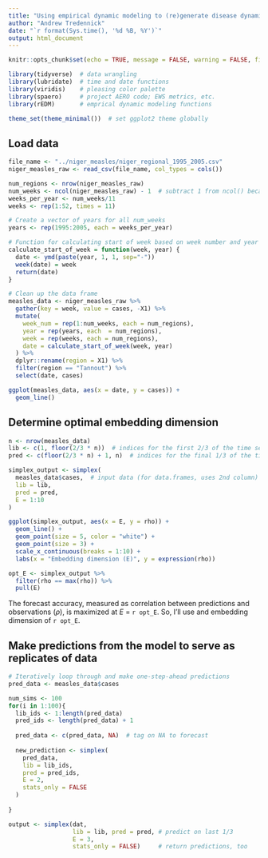 ```yaml
---
title: "Using empirical dynamic modeling to (re)generate disease dynamics for testing early warning signals"
author: "Andrew Tredennick"
date: "`r format(Sys.time(), '%d %B, %Y')`"
output: html_document
---
```


```r
knitr::opts_chunk$set(echo = TRUE, message = FALSE, warning = FALSE, fig.height = 4)

library(tidyverse)  # data wrangling
library(lubridate)  # time and date functions
library(viridis)    # pleasing color palette
library(spaero)     # project AERO code; EWS metrics, etc.
library(rEDM)       # emprical dynamic modeling functions

theme_set(theme_minimal())  # set ggplot2 theme globally
```

## Load data
```r
file_name <- "../niger_measles/niger_regional_1995_2005.csv"
niger_measles_raw <- read_csv(file_name, col_types = cols())

num_regions <- nrow(niger_measles_raw)
num_weeks <- ncol(niger_measles_raw) - 1  # subtract 1 from ncol() because first column are regions
weeks_per_year <- num_weeks/11
weeks <- rep(1:52, times = 11)

# Create a vector of years for all num_weeks
years <- rep(1995:2005, each = weeks_per_year)

# Function for calculating start of week based on week number and year
calculate_start_of_week = function(week, year) {
  date <- ymd(paste(year, 1, 1, sep="-"))
  week(date) = week
  return(date)
}

# Clean up the data frame
measles_data <- niger_measles_raw %>%
  gather(key = week, value = cases, -X1) %>%
  mutate(
    week_num = rep(1:num_weeks, each = num_regions),
    year = rep(years, each  = num_regions),
    week = rep(weeks, each = num_regions),
    date = calculate_start_of_week(week, year)
  ) %>%
  dplyr::rename(region = X1) %>%
  filter(region == "Tannout") %>%
  select(date, cases)

ggplot(measles_data, aes(x = date, y = cases)) +
  geom_line()
```

## Determine optimal embedding dimension
```r
n <- nrow(measles_data)
lib <- c(1, floor(2/3 * n))  # indices for the first 2/3 of the time series
pred <- c(floor(2/3 * n) + 1, n)  # indices for the final 1/3 of the time series

simplex_output <- simplex(
  measles_data$cases,  # input data (for data.frames, uses 2nd column)
  lib = lib, 
  pred = pred,  
  E = 1:10 
)

ggplot(simplex_output, aes(x = E, y = rho)) +
  geom_line() +
  geom_point(size = 5, color = "white") +
  geom_point(size = 3) +
  scale_x_continuous(breaks = 1:10) +
  labs(x = "Embedding dimension (E)", y = expression(rho))

opt_E <- simplex_output %>%
  filter(rho == max(rho)) %>%
  pull(E)
```

The forecast accuracy, measured as correlation between predictions and observations ($\rho$), is maximized at *E* = `r opt_E`. So, I'll use and embedding dimension of `r opt_E`.

## Make predictions from the model to serve as replicates of data
```r
# Iteratively loop through and make one-step-ahead predictions
pred_data <- measles_data$cases

num_sims <- 100
for(i in 1:100){
  lib_ids <- 1:length(pred_data)
  pred_ids <- length(pred_data) + 1
  
  pred_data <- c(pred_data, NA)  # tag on NA to forecast
  
  new_prediction <- simplex(
    pred_data,
    lib = lib_ids,
    pred = pred_ids,
    E = 2,
    stats_only = FALSE
  )
  
}

output <- simplex(dat,
                  lib = lib, pred = pred, # predict on last 1/3
                  E = 3, 
                  stats_only = FALSE)     # return predictions, too
```
